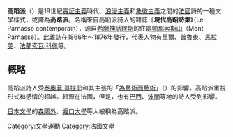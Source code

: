 {{Unreferenced|time=2020-01-12T10:37:48+00:00}}
'''高蹈派'''（{{lang-fr|Parnasse}}）是19世紀[[實証主義|實証主義]]時代、[[浪漫主義|浪漫主義]]和[[象徵主義|象徵主義]]之間的[[法國|法國]]詩的一種文學樣式，或譯為'''高踏派'''。名稱來自高蹈派詩人的雜誌《'''現代高蹈詩集'''》（Le Parnasse contemporain），源自[[希臘神話|希臘神話]][[繆斯|繆斯]]的住處[[帕那索斯山|帕那索斯山]]（Mont Parnasse）。此雜誌在1866年～1876年發行，代表人物有[[勒贡特·德·列尔|里爾]]、[[苏利·普吕多姆|普魯東]]、[[馬拉美|馬拉美]]、[[弗朗索瓦·戈贝|法蘭索瓦·科佩]]等。

==概略==
高蹈派詩人受[[泰奥菲尔·戈蒂耶|泰奧菲·哥提耶]]和其主張的「[[為藝術而藝術|為藝術而藝術]]」（{{lang-fr|l'art pour l'art}}）的影響。高蹈派重視形式和感情的超越。起源在法國，但是，也有[[巴西|巴西]]、[[波蘭|波蘭]]等地的詩人受到影響。

[[日本文學|日本文學]]的[[森鷗外|森鷗外]]、[[堀口大學|堀口大學]]等人被稱為高踏派。

{{DEFAULTSORT:Parnassianism}}
[[Category:文學運動|Category:文學運動]]
[[Category:法國文學|Category:法國文學]]
{{文学小作品}}